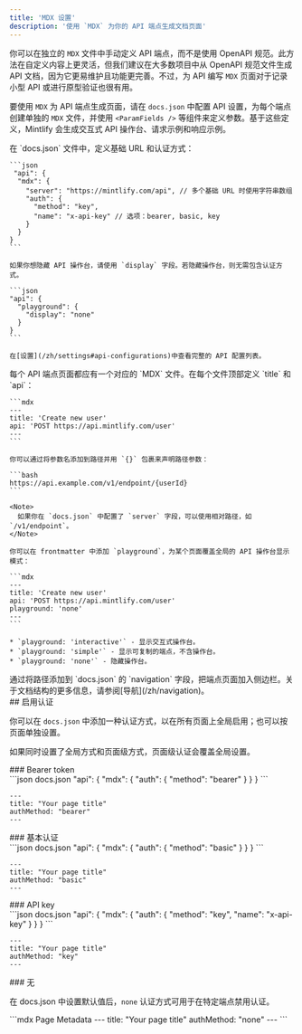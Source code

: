```yaml
---
title: 'MDX 设置'
description: '使用 `MDX` 为你的 API 端点生成文档页面'
---
```


你可以在独立的 `MDX` 文件中手动定义 API 端点，而不是使用 OpenAPI 规范。此方法在自定义内容上更灵活，但我们建议在大多数项目中从 OpenAPI 规范文件生成 API 文档，因为它更易维护且功能更完善。不过，为 API 编写 `MDX` 页面对于记录小型 API 或进行原型验证也很有用。

要使用 `MDX` 为 API 端点生成页面，请在 `docs.json` 中配置 API 设置，为每个端点创建单独的 `MDX` 文件，并使用 `<ParamFields />` 等组件来定义参数。基于这些定义，Mintlify 会生成交互式 API 操作台、请求示例和响应示例。

<Steps>
  <Step title="配置你的 API">
    在 `docs.json` 文件中，定义基础 URL 和认证方式：

    ```json
     "api": {
      "mdx": {
        "server": "https://mintlify.com/api", // 多个基础 URL 时使用字符串数组
        "auth": {
          "method": "key",
          "name": "x-api-key" // 选项：bearer, basic, key
        }
      }
    }
    ```

    如果你想隐藏 API 操作台，请使用 `display` 字段。若隐藏操作台，则无需包含认证方式。

    ```json
    "api": {
      "playground": {
        "display": "none"
      }
    }
    ```

    在[设置](/zh/settings#api-configurations)中查看完整的 API 配置列表。
  </Step>

  <Step title="创建端点页面">
    每个 API 端点页面都应有一个对应的 `MDX` 文件。在每个文件顶部定义 `title` 和 `api`：

    ```mdx
    ---
    title: 'Create new user'
    api: 'POST https://api.mintlify.com/user'
    ---
    ```

    你可以通过将参数名添加到路径并用 `{}` 包裹来声明路径参数：

    ```bash
    https://api.example.com/v1/endpoint/{userId}
    ```

    <Note>
      如果你在 `docs.json` 中配置了 `server` 字段，可以使用相对路径，如 `/v1/endpoint`。
    </Note>

    你可以在 frontmatter 中添加 `playground`，为某个页面覆盖全局的 API 操作台显示模式：

    ```mdx
    ---
    title: 'Create new user'
    api: 'POST https://api.mintlify.com/user'
    playground: 'none'
    ---
    ```

    * `playground: 'interactive'` - 显示交互式操作台。
    * `playground: 'simple'` - 显示可复制的端点，不含操作台。
    * `playground: 'none'` - 隐藏操作台。
  </Step>

  <Step title="将端点添加到文档中">
    通过将路径添加到 `docs.json` 的 `navigation` 字段，把端点页面加入侧边栏。关于文档结构的更多信息，请参阅[导航](/zh/navigation)。
  </Step>
</Steps>

<div id="enabling-authentication">
  ## 启用认证
</div>

你可以在 `docs.json` 中添加一种认证方式，以在所有页面上全局启用；也可以按页面单独设置。

如果同时设置了全局方式和页面级方式，页面级认证会覆盖全局设置。

<div id="bearer-token">
  ### Bearer token
</div>

<CodeGroup>
  ```json docs.json
  "api": {
      "mdx": {
        "auth": {
          "method": "bearer"
        }
      }
  }
  ```

  ```mdx Page Metadata
  ---
  title: "Your page title"
  authMethod: "bearer"
  ---
  ```
</CodeGroup>

<div id="basic-authentication">
  ### 基本认证
</div>

<CodeGroup>
  ```json docs.json
  "api": {
      "mdx": {
        "auth": {
          "method": "basic"
        }
      }
  }
  ```

  ```mdx Page Metadata
  ---
  title: "Your page title"
  authMethod: "basic"
  ---
  ```
</CodeGroup>

<div id="api-key">
  ### API key
</div>

<CodeGroup>
  ```json docs.json
  "api": {
      "mdx": {
        "auth": {
          "method": "key",
          "name": "x-api-key"
        }
      }
  }
  ```

  ```mdx Page Metadata
  ---
  title: "Your page title"
  authMethod: "key"
  ---
  ```
</CodeGroup>

<div id="none">
  ### 无
</div>

在 docs.json 中设置默认值后，`none` 认证方式可用于在特定端点禁用认证。

<CodeGroup>
  ```mdx Page Metadata
  ---
  title: "Your page title"
  authMethod: "none"
  ---
  ```
</CodeGroup>
